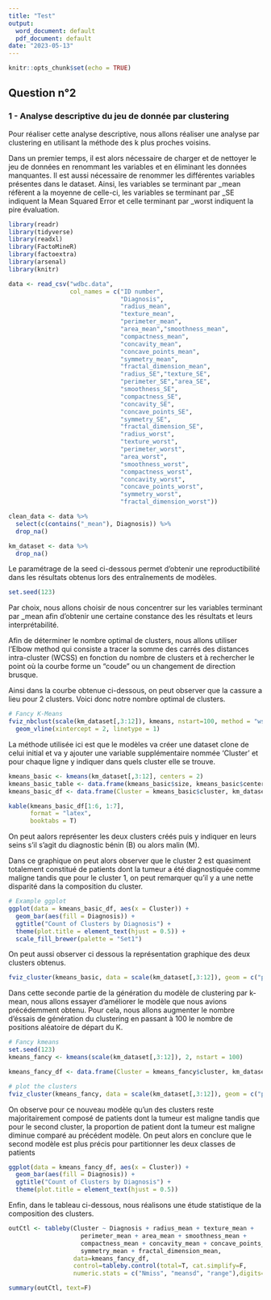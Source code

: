 ```yaml
---
title: "Test"
output:
  word_document: default
  pdf_document: default
date: "2023-05-13"
---
```


```r
knitr::opts_chunk$set(echo = TRUE)
```

## Question n°2

### 1 - Analyse descriptive du jeu de donnée par clustering

Pour réaliser cette analyse descriptive, nous allons réaliser une analyse par clustering en utilisant la méthode des k plus proches voisins.

Dans un premier temps, il est alors nécessaire de charger et de nettoyer le jeu de données en renommant les variables et en éliminant les données manquantes. Il est aussi nécessaire de renommer les différentes variables présentes dans le dataset. Ainsi, les variables se terminant par \_mean réfèrent a la moyenne de celle-ci, les variables se terminant par \_SE indiquent la Mean Squared Error et celle terminant par \_worst indiquent la pire évaluation.

```r
library(readr)
library(tidyverse)
library(readxl)
library(FactoMineR)
library(factoextra)
library(arsenal)
library(knitr)

data <- read_csv("wdbc.data", 
                 col_names = c("ID number",
                               "Diagnosis",
                               "radius_mean",
                               "texture_mean",
                               "perimeter_mean",
                               "area_mean","smoothness_mean",
                               "compactness_mean",
                               "concavity_mean",
                               "concave_points_mean",
                               "symmetry_mean",
                               "fractal_dimension_mean",
                               "radius_SE","texture_SE",
                               "perimeter_SE","area_SE",
                               "smoothness_SE",
                               "compactness_SE",
                               "concavity_SE",
                               "concave_points_SE",
                               "symmetry_SE",
                               "fractal_dimension_SE",
                               "radius_worst",
                               "texture_worst",
                               "perimeter_worst",
                               "area_worst",
                               "smoothness_worst",
                               "compactness_worst",
                               "concavity_worst",
                               "concave_points_worst",
                               "symmetry_worst",
                               "fractal_dimension_worst"))

clean_data <- data %>% 
  select(c(contains("_mean"), Diagnosis)) %>% 
  drop_na()

km_dataset <- data %>% 
  drop_na()
```

Le paramétrage de la seed ci-dessous permet d'obtenir une reproductibilité dans les résultats obtenus lors des entraînements de modèles.

```r
set.seed(123)
```

Par choix, nous allons choisir de nous concentrer sur les variables terminant par \_mean afin d'obtenir une certaine constance des les résultats et leurs interprétabilité.

Afin de déterminer le nombre optimal de clusters, nous allons utiliser l'Elbow method qui consiste a tracer la somme des carrés des distances intra-cluster (WCSS) en fonction du nombre de clusters et à rechercher le point où la courbe forme un "coude" ou un changement de direction brusque.

Ainsi dans la courbe obtenue ci-dessous, on peut observer que la cassure a lieu pour 2 clusters. Voici donc notre nombre optimal de clusters.

```r
# Fancy K-Means
fviz_nbclust(scale(km_dataset[,3:12]), kmeans, nstart=100, method = "wss") + 
  geom_vline(xintercept = 2, linetype = 1)
```

La méthode utilisée ici est que le modèles va créer une dataset clone de celui initial et va y ajouter une variable supplémentaire nommée 'Cluster' et pour chaque ligne y indiquer dans quels cluster elle se trouve.

```r
kmeans_basic <- kmeans(km_dataset[,3:12], centers = 2)
kmeans_basic_table <- data.frame(kmeans_basic$size, kmeans_basic$centers)
kmeans_basic_df <- data.frame(Cluster = kmeans_basic$cluster, km_dataset)

kable(kmeans_basic_df[1:6, 1:7], 
      format = "latex",
      booktabs = T)
```

On peut aalors représenter les deux clusters créés puis y indiquer en leurs seins s'il s'agit du diagnostic bénin (B) ou alors malin (M).

Dans ce graphique on peut alors observer que le cluster 2 est quasiment totalement constitué de patients dont la tumeur a été diagnostiquée comme maligne tandis que pour le cluster 1, on peut remarquer qu'il y a une nette disparité dans la composition du cluster. 

```r
# Example ggplot
ggplot(data = kmeans_basic_df, aes(x = Cluster)) +
  geom_bar(aes(fill = Diagnosis)) +
  ggtitle("Count of Clusters by Diagnosis") +
  theme(plot.title = element_text(hjust = 0.5)) +
  scale_fill_brewer(palette = "Set1")

```

On peut aussi observer ci dessous la représentation graphique des deux clusters obtenus. 

```r
fviz_cluster(kmeans_basic, data = scale(km_dataset[,3:12]), geom = c("point"),ellipse.type = "euclid")
```

Dans cette seconde partie de la génération du modèle de clustering par k-mean, nous allons essayer d'améliorer le modèle que nous avions précédemment obtenu. 
Pour cela, nous allons augmenter le nombre d'éssais de génération du clustering en passant à 100 le nombre de positions aléatoire de départ du K. 

```r
# Fancy kmeans
set.seed(123)
kmeans_fancy <- kmeans(scale(km_dataset[,3:12]), 2, nstart = 100)

kmeans_fancy_df <- data.frame(Cluster = kmeans_fancy$cluster, km_dataset)

# plot the clusters
fviz_cluster(kmeans_fancy, data = scale(km_dataset[,3:12]), geom = c("point"),ellipse.type = "euclid")
```

On observe pour ce nouveau modèle qu'un des clusters reste majoritairement composé de patients dont la tumeur est maligne tandis que pour le second cluster, la proportion de patient dont la tumeur est maligne diminue comparé au précédent modèle.
On peut alors en conclure que le second modèle est plus précis pour partitionner les deux classes de patients 

```r

ggplot(data = kmeans_fancy_df, aes(x = Cluster)) +
  geom_bar(aes(fill = Diagnosis)) +
  ggtitle("Count of Clusters by Diagnosis") +
  theme(plot.title = element_text(hjust = 0.5))
```

Enfin, dans le tableau ci-dessous, nous réalisons une étude statistique de la composition des clusters. 

```r
outCtl <- tableby(Cluster ~ Diagnosis + radius_mean + texture_mean + 
                    perimeter_mean + area_mean + smoothness_mean + 
                    compactness_mean + concavity_mean + concave_points_mean + 
                    symmetry_mean + fractal_dimension_mean, 
                  data=kmeans_fancy_df,
                  control=tableby.control(total=T, cat.simplify=F, 
                  numeric.stats = c("Nmiss", "meansd", "range"),digits=1))

summary(outCtl, text=F)
```